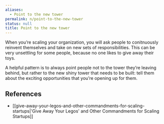 ```yaml
---
aliases:
  - Point to the new tower
permalink: n/point-to-the-new-tower
status: null
title: Point to the new tower
---
```

When you’re scaling your organization, you will ask people to conitnuously reinvent themselves and take on new sets of responsibilities. This can be very unsettling for some people, because no one likes to give away their toys.

A helpful pattern is to always point people not to the tower they’re leaving behind, but rather to the new shiny tower that needs to be built: tell them about the exciting opportunities that you’re opening up for them.

## References

- [[give-away-your-legos-and-other-commandments-for-scaling-startups|'Give Away Your Legos' and Other Commandments for Scaling Startups]]
